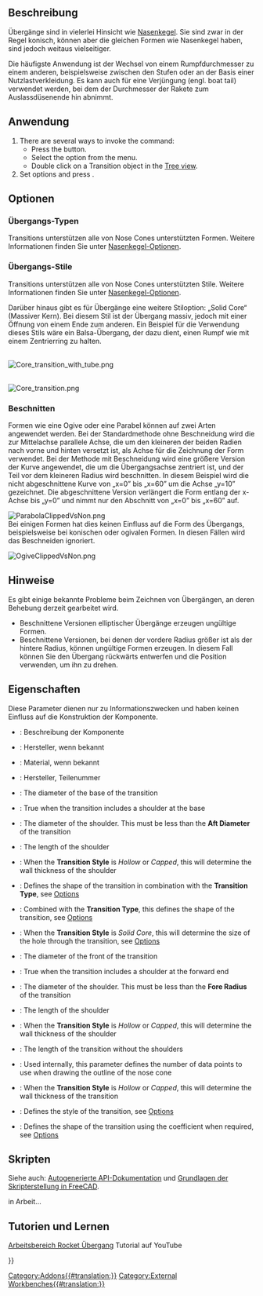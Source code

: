 <languages/>

{{Docnav/de
|[[Rocket_NoseCone/de|NasenKegel]]
|[[Rocket_BodyTube/de|Rumpfrohr]]
|[[Rocket_Workbench/de|Arbeitsbereich Rocket]]
|IconL=Rocket_NoseCone.svg
|IconR=Rocket_BodyTube.svg
|IconC=RocketWorkbench.svg
}}

{{GuiCommand/de
|Name=Rocket Transition
|Name/de=Rocket Übergang
|MenuLocation=Rakete → Übergang
|Workbenches=[[Rocket_Workbench/de|Arbeitsbereich Rocket]]
|Version=0.19
}}

<span id="Description"></span>
==Beschreibung==

Übergänge sind in vielerlei Hinsicht wie [[Rocket_NoseCone/de|Nasenkegel]]. Sie sind zwar in der Regel konisch, können aber die gleichen Formen wie Nasenkegel haben, sind jedoch weitaus vielseitiger.

Die häufigste Anwendung ist der Wechsel von einem Rumpfdurchmesser zu einem anderen, beispielsweise zwischen den Stufen oder an der Basis einer Nutzlastverkleidung. Es kann auch für eine Verjüngung (engl. boat tail) verwendet werden, bei dem der Durchmesser der Rakete zum Auslassdüsenende hin abnimmt.

<span id="Usage"></span>
==Anwendung==

# There are several ways to invoke the command: 
#* Press the {{Button|[[Image:Rocket_Transition.svg|16px]] [[Rocket_Transition|Transition]]}} button.
#* Select the {{MenuCommand|Rocket → [[Image:Rocket_Transition.svg|16px]] Transition}} option from the menu.
#* Double click on a Transition object in the [[Tree_view|Tree view]].
# Set options and press {{Button|OK}}.

<span id="Options"></span>
==Optionen==

<span id="Transition_Types"></span>
=== Übergangs-Typen ===

Transitions unterstützen alle von Nose Cones unterstützten Formen. Weitere Informationen finden Sie unter [[Rocket_NoseCone/de#Optionen|Nasenkegel-Optionen]].

<span id="Transition_Styles"></span>
===Übergangs-Stile===

Transitions unterstützen alle von Nose Cones unterstützten Stile. Weitere Informationen finden Sie unter [[Rocket_NoseCone/de#Optionen|Nasenkegel-Optionen]].

Darüber hinaus gibt es für Übergänge eine weitere Stiloption: „Solid Core“ (Massiver Kern). Bei diesem Stil ist der Übergang massiv, jedoch mit einer Öffnung von einem Ende zum anderen. Ein Beispiel für die Verwendung dieses Stils wäre ein Balsa-Übergang, der dazu dient, einen Rumpf wie mit einem Zentrierring zu halten.

<br>
[[File:Core_transition_with_tube.png]]
{{Caption|Übergang mit hinterer Schulter, die einen Körperring hält}}

<br>
[[File:Core_transition.png]]
{{Caption|Übergang mit vorderen und hinteren Schultern, die den inneren Kern zeigen}}

<span id="Clipped"></span>
===Beschnitten===

Formen wie eine Ogive oder eine Parabel können auf zwei Arten angewendet werden. Bei der Standardmethode ohne Beschneidung wird die zur Mittelachse parallele Achse, die um den kleineren der beiden Radien nach vorne und hinten versetzt ist, als Achse für die Zeichnung der Form verwendet. Bei der Methode mit Beschneidung wird eine größere Version der Kurve angewendet, die um die Übergangsachse zentriert ist, und der Teil vor dem kleineren Radius wird beschnitten. In diesem Beispiel wird die nicht abgeschnittene Kurve von „x=0” bis „x=60” um die Achse „y=10” gezeichnet. Die abgeschnittene Version verlängert die Form entlang der x-Achse bis „y=0” und nimmt nur den Abschnitt von „x=0” bis „x=60” auf.

[[File:ParabolaClippedVsNon.png]]
{{Caption|Gekürzte und nicht gekürzte Kurven für einen parabolischen Übergang}}<br>

Bei einigen Formen hat dies keinen Einfluss auf die Form des Übergangs, beispielsweise bei konischen oder ogivalen Formen. In diesen Fällen wird das Beschneiden ignoriert.

[[File:OgiveClippedVsNon.png]]
{{Caption|Gekürzte und nicht gekürzte Kurven für einen Ogivenübergang}}<br>

<span id="Notes"></span>
==Hinweise==

Es gibt einige bekannte Probleme beim Zeichnen von Übergängen, an deren Behebung derzeit gearbeitet wird.
* Beschnittene Versionen elliptischer Übergänge erzeugen ungültige Formen.
* Beschnittene Versionen, bei denen der vordere Radius größer ist als der hintere Radius, können ungültige Formen erzeugen. In diesem Fall können Sie den Übergang rückwärts entwerfen und die Position verwenden, um ihn zu drehen.

<span id="Properties"></span>
==Eigenschaften==

{{TitleProperty|Rocket Komponenten}}

Diese Parameter dienen nur zu Informationszwecken und haben keinen Einfluss auf die Konstruktion der Komponente.

* {{PropertyData|Description}}: Beschreibung der Komponente
* {{PropertyData|Manufacturer}}: Hersteller, wenn bekannt
* {{PropertyData|Material}}: Material, wenn bekannt
* {{PropertyData|Part Number}}: Hersteller, Teilenummer

{{TitleProperty|Übergang}}

* {{PropertyData|Aft Diameter}}: The diameter of the base of the transition
* {{PropertyData|Aft Shoulder}}: True when the transition includes a shoulder at the base
* {{PropertyData|Aft Shoulder Diameter}}: The diameter of the shoulder. This must be less than the '''Aft Diameter''' of the transition
* {{PropertyData|Aft Shoulder Length}}: The length of the shoulder
* {{PropertyData|Aft Shoulder Thickness}}: When the '''Transition Style''' is ''Hollow'' or ''Capped'', this will determine the wall thickness of the shoulder
* {{PropertyData|Clipped}}: Defines the shape of the transition in combination with the '''Transition Type''', see [[#Options|Options]]
* {{PropertyData|Coefficient}}: Combined with the '''Transition Type''', this defines the shape of the transition, see [[#Options|Options]]
* {{PropertyData|Core Diameter}}: When the '''Transition Style''' is ''Solid Core'', this will determine the size of the hole through the transition, see [[#Options|Options]]
* {{PropertyData|Fore Diameter}}: The diameter of the front of the transition
* {{PropertyData|Fore Shoulder}}: True when the transition includes a shoulder at the forward end
* {{PropertyData|Fore Shoulder Diameter}}: The diameter of the shoulder. This must be less than the '''Fore Radius''' of the transition
* {{PropertyData|Fore Shoulder Length}}: The length of the shoulder
* {{PropertyData|Fore Shoulder Thickness}}: When the '''Transition Style''' is ''Hollow'' or ''Capped'', this will determine the wall thickness of the shoulder
* {{PropertyData|Length}}: The length of the transition without the shoulders
* {{PropertyData|Resolution}}: Used internally, this parameter defines the number of data points to use when drawing the outline of the nose cone
* {{PropertyData|Thickness}}: When the '''Transition Style''' is ''Hollow'' or ''Capped'', this will determine the wall thickness of the transition
* {{PropertyData|Transition Style}}: Defines the style of the transition, see [[#Options|Options]]
* {{PropertyData|Transition Type}}: Defines the shape of the transition using the coefficient when required, see [[#Options|Options]]

<span id="Scripting"></span>
==Skripten==

Siehe auch: [https://freecad.github.io/SourceDoc/ Autogenerierte API-Dokumentation] und [[FreeCAD_Scripting_Basics/de|Grundlagen der Skripterstellung in FreeCAD]].

in Arbeit...

<span id="Tutorials_and_Learning"></span>
== Tutorien und Lernen ==

[https://youtu.be/O5Ze4MYAHNA Arbeitsbereich Rocket Übergang] Tutorial auf YouTube


{{Docnav/de
|[[Rocket_NoseCone/de|NasenKegel]]
|[[Rocket_BodyTube/de|Rumpfrohr]]
|[[Rocket_Workbench/de|Arbeitsbereich Rocket]]
|IconL=Rocket_NoseCone.svg
|IconR=Rocket_BodyTube.svg
|IconC=RocketWorkbench.svg
}}

{{Userdocnavi{{#translation:}}}}
[[Category:Addons{{#translation:}}]]
[[Category:External Workbenches{{#translation:}}]]